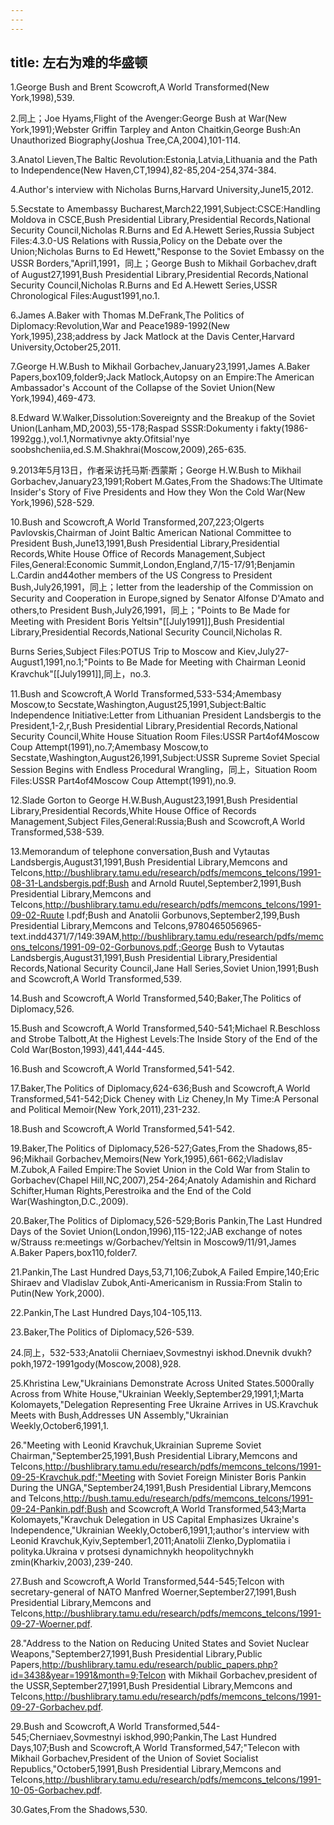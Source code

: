 ```yaml
---
---
---
```

title: 左右为难的华盛顿
---



1.George Bush and Brent Scowcroft,A World Transformed(New York,1998),539.

2.同上；Joe Hyams,Flight of the Avenger:George Bush at War(New York,1991);Webster Griffin Tarpley and Anton Chaitkin,George Bush:An Unauthorized Biography(Joshua Tree,CA,2004),101-114.

3.Anatol Lieven,The Baltic Revolution:Estonia,Latvia,Lithuania and the Path to Independence(New Haven,CT,1994),82-85,204-254,374-384.

4.Author's interview with Nicholas Burns,Harvard University,June15,2012.

5.Secstate to Amembassy Bucharest,March22,1991,Subject:CSCE:Handling Moldova in CSCE,Bush Presidential Library,Presidential Records,National Security Council,Nicholas R.Burns and Ed A.Hewett Series,Russia Subject Files:4.3.0-US Relations with Russia,Policy on the Debate over the Union;Nicholas Burns to Ed Hewett,"Response to the Soviet Embassy on the USSR Borders,"April1,1991，同上；George Bush to Mikhail Gorbachev,draft of August27,1991,Bush Presidential Library,Presidential Records,National Security Council,Nicholas R.Burns and Ed A.Hewett Series,USSR Chronological Files:August1991,no.1.

6.James A.Baker with Thomas M.DeFrank,The Politics of Diplomacy:Revolution,War and Peace1989-1992(New York,1995),238;address by Jack Matlock at the Davis Center,Harvard University,October25,2011.

7.George H.W.Bush to Mikhail Gorbachev,January23,1991,James A.Baker Papers,box109,folder9;Jack Matlock,Autopsy on an Empire:The American Ambassador's Account of the Collapse of the Soviet Union(New York,1994),469-473.

8.Edward W.Walker,Dissolution:Sovereignty and the Breakup of the Soviet Union(Lanham,MD,2003),55-178;Raspad SSSR:Dokumenty i fakty(1986-1992gg.),vol.1,Normativnye akty.Ofitsial'nye soobshcheniia,ed.S.M.Shakhrai(Moscow,2009),265-635.

9.2013年5月13日，作者采访托马斯·西蒙斯；George H.W.Bush to Mikhail Gorbachev,January23,1991;Robert M.Gates,From the Shadows:The Ultimate Insider's Story of Five Presidents and How they Won the Cold War(New York,1996),528-529.

10.Bush and Scowcroft,A World Transformed,207,223;Olgerts Pavlovskis,Chairman of Joint Baltic American National Committee to President Bush,June13,1991,Bush Presidential Library,Presidential Records,White House Office of Records Management,Subject Files,General:Economic Summit,London,England,7/15-17/91;Benjamin L.Cardin and44other members of the US Congress to President Bush,July26,1991，同上；letter from the leadership of the Commission on Security and Cooperation in Europe,signed by Senator Alfonse D'Amato and others,to President Bush,July26,1991，同上；"Points to Be Made for Meeting with President Boris Yeltsin"[[July1991]],Bush Presidential Library,Presidential Records,National Security Council,Nicholas R.

Burns Series,Subject Files:POTUS Trip to Moscow and Kiev,July27-August1,1991,no.1;"Points to Be Made for Meeting with Chairman Leonid Kravchuk"[[July1991]],同上，no.3.

11.Bush and Scowcroft,A World Transformed,533-534;Amembasy Moscow,to Secstate,Washington,August25,1991,Subject:Baltic Independence Initiative:Letter from Lithuanian President Landsbergis to the President,1-2,r,Bush Presidential Library,Presidential Records,National Security Council,White House Situation Room Files:USSR Part4of4Moscow Coup Attempt(1991),no.7;Amembasy Moscow,to Secstate,Washington,August26,1991,Subject:USSR Supreme Soviet Special Session Begins with Endless Procedural Wrangling，同上，Situation Room Files:USSR Part4of4Moscow Coup Attempt(1991),no.9.

12.Slade Gorton to George H.W.Bush,August23,1991,Bush Presidential Library,Presidential Records,White House Office of Records Management,Subject Files,General:Russia;Bush and Scowcroft,A World Transformed,538-539.

13.Memorandum of telephone conversation,Bush and Vytautas Landsbergis,August31,1991,Bush Presidential Library,Memcons and Telcons,http://bushlibrary.tamu.edu/research/pdfs/memcons_telcons/1991-08-31-Landsbergis.pdf;Bush and Arnold Ruutel,September2,1991,Bush Presidential Library,Memcons and Telcons,http://bushlibrary.tamu.edu/research/pdfs/memcons_telcons/1991-09-02-Ruute l.pdf;Bush and Anatolii Gorbunovs,September2,199,Bush Presidential Library,Memcons and Telcons,9780465056965-text.indd4371/7/149:39AM,http://bushlibrary.tamu.edu/research/pdfs/memcons_telcons/1991-09-02-Gorbunovs.pdf.;George Bush to Vytautas Landsbergis,August31,1991,Bush Presidential Library,Presidential Records,National Security Council,Jane Hall Series,Soviet Union,1991;Bush and Scowcroft,A World Transformed,539.

14.Bush and Scowcroft,A World Transformed,540;Baker,The Politics of Diplomacy,526.

15.Bush and Scowcroft,A World Transformed,540-541;Michael R.Beschloss and Strobe Talbott,At the Highest Levels:The Inside Story of the End of the Cold War(Boston,1993),441,444-445.

16.Bush and Scowcroft,A World Transformed,541-542.

17.Baker,The Politics of Diplomacy,624-636;Bush and Scowcroft,A World Transformed,541-542;Dick Cheney with Liz Cheney,In My Time:A Personal and Political Memoir(New York,2011),231-232.

18.Bush and Scowcroft,A World Transformed,541-542.

19.Baker,The Politics of Diplomacy,526-527;Gates,From the Shadows,85-96;Mikhail Gorbachev,Memoirs(New York,1995),661-662;Vladislav M.Zubok,A Failed Empire:The Soviet Union in the Cold War from Stalin to Gorbachev(Chapel Hill,NC,2007),254-264;Anatoly Adamishin and Richard Schifter,Human Rights,Perestroika and the End of the Cold War(Washington,D.C.,2009).

20.Baker,The Politics of Diplomacy,526-529;Boris Pankin,The Last Hundred Days of the Soviet Union(London,1996),115-122;JAB exchange of notes w/Strauss re:meetings w/Gorbachev/Yeltsin in Moscow9/11/91,James A.Baker Papers,box110,folder7.

21.Pankin,The Last Hundred Days,53,71,106;Zubok,A Failed Empire,140;Eric Shiraev and Vladislav Zubok,Anti-Americanism in Russia:From Stalin to Putin(New York,2000).

22.Pankin,The Last Hundred Days,104-105,113.

23.Baker,The Politics of Diplomacy,526-539.

24.同上，532-533;Anatolii Cherniaev,Sovmestnyi iskhod.Dnevnik dvukh?pokh,1972-1991gody(Moscow,2008),928.

25.Khristina Lew,"Ukrainians Demonstrate Across United States.5000rally Across from White House,"Ukrainian Weekly,September29,1991,1;Marta Kolomayets,"Delegation Representing Free Ukraine Arrives in US.Kravchuk Meets with Bush,Addresses UN Assembly,"Ukrainian Weekly,October6,1991,1.

26."Meeting with Leonid Kravchuk,Ukrainian Supreme Soviet Chairman,"September25,1991,Bush Presidential Library,Memcons and Telcons,http://bushlibrary.tamu.edu/research/pdfs/memcons_telcons/1991-09-25-Kravchuk.pdf;"Meeting with Soviet Foreign Minister Boris Pankin During the UNGA,"September24,1991,Bush Presidential Library,Memcons and Telcons,http://bush.tamu.edu/research/pdfs/memcons_telcons/1991-09-24-Pankin.pdf;Bush and Scowcroft,A World Transformed,543;Marta Kolomayets,"Kravchuk Delegation in US Capital Emphasizes Ukraine's Independence,"Ukrainian Weekly,October6,1991,1;author's interview with Leonid Kravchuk,Kyiv,September1,2011;Anatolii Zlenko,Dyplomatiia i polityka.Ukraina v protsesi dynamichnykh heopolitychnykh zmin(Kharkiv,2003),239-240.

27.Bush and Scowcroft,A World Transformed,544-545;Telcon with secretary-general of NATO Manfred Woerner,September27,1991,Bush Presidential Library,Memcons and Telcons,http://bushlibrary.tamu.edu/research/pdfs/memcons_telcons/1991-09-27-Woerner.pdf.

28."Address to the Nation on Reducing United States and Soviet Nuclear Weapons,"September27,1991,Bush Presidential Library,Public Papers,http://bushlibrary.tamu.edu/research/public_papers.php?id=3438&year=1991&month=9;Telcon with Mikhail Gorbachev,president of the USSR,September27,1991,Bush Presidential Library,Memcons and Telcons,http://bushlibrary.tamu.edu/research/pdfs/memcons_telcons/1991-09-27-Gorbachev.pdf.

29.Bush and Scowcroft,A World Transformed,544-545;Cherniaev,Sovmestnyi iskhod,990;Pankin,The Last Hundred Days,107;Bush and Scowcroft,A World Transformed,547;"Telecon with Mikhail Gorbachev,President of the Union of Soviet Socialist Republics,"October5,1991,Bush Presidential Library,Memcons and Telcons,http://bushlibrary.tamu.edu/research/pdfs/memcons_telcons/1991-10-05-Gorbachev.pdf.

30.Gates,From the Shadows,530.